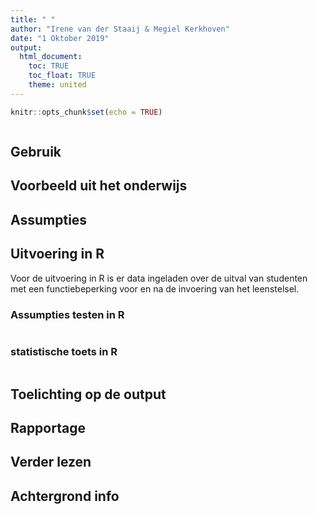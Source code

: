 ```yaml
---
title: " "
author: "Irene van der Staaij & Megiel Kerkhoven"
date: "1 Oktober 2019"
output: 
  html_document:
    toc: TRUE
    toc_float: TRUE
    theme: united
---
```


```r
knitr::opts_chunk$set(echo = TRUE)
```


```r

```

## Gebruik

## Voorbeeld uit het onderwijs

## Assumpties

## Uitvoering in R
Voor de uitvoering in R is er data ingeladen over de uitval van studenten met een functiebeperking voor en na de invoering van het leenstelsel. 

### Assumpties testen in R

```r

```

### statistische toets in R

```r

```

## Toelichting op de output

## Rapportage

## Verder lezen

## Achtergrond info
